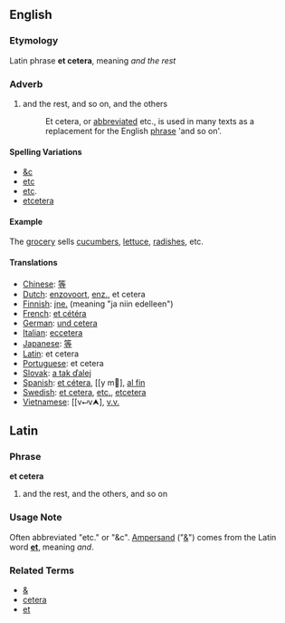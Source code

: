 ==English==
===Etymology===
Latin phrase '''et cetera''', meaning ''and the rest''

===Adverb===
#and the rest, and so on, and the others
#:Et cetera, or [[abbreviation|abbreviated]] etc., is used in many texts as a replacement for the English [[phrase]] 'and so on'. 

====Spelling Variations====
*[[&c]]
*[[etc]]
*[[etc]].
*[[etcetera]]

====Example====
The [[grocery]] sells [[cucumber]]s, [[lettuce]], [[radish]]es, etc.

====Translations====
*[[Chinese]]: [[等]]
*[[Dutch]]: [[enzovoort]], [[enz.]], et cetera
*[[Finnish]]: [[jne.]] (meaning "ja niin edelleen")
*[[French]]: [[et cétéra]]
*[[German]]: [[und cetera]]
*[[Italian]]: [[eccetera]]
*[[Japanese]]: [[等]]
*[[Latin]]: et cetera
*[[Portuguese]]: et cetera
*[[Slovak]]: [[a tak ďalej]]
*[[Spanish]]: [[et cétera]], [[y m᳝], [[al fin]]
*[[Swedish]]: [[et cetera]], [[etc.]], [[etcetera]]
*[[Vietnamese]]: [[v⮠v⮝], [[v.v.]]

==Latin==
===Phrase===
'''et cetera'''

# and the rest, and the others, and so on

===Usage Note===
Often abbreviated "etc." or "&c". [[Ampersand]] ("[[&]]") comes from the Latin word '''[[et]]''', meaning ''and''.

===Related Terms===
*[[&]]
*[[cetera]]
*[[et]]